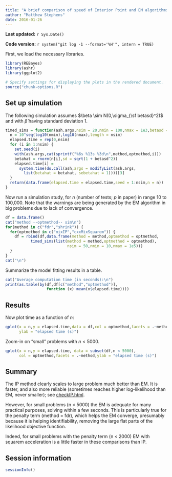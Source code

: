 ```yaml
---
title: "A brief comparison of speed of Interior Point and EM algorithms"
author: "Matthew Stephens"
date: 2016-01-26
---
```


**Last updated:** `r Sys.Date()`

**Code version:** `r system("git log -1 --format='%H'", intern = TRUE)`

First, we load the necessary libraries.

```r
library(REBayes)
library(ashr)
library(ggplot2)
```

```r
# Specify settings for displaying the plots in the rendered document.
source("chunk-options.R")
```

## Set up simulation

The following simulation assumes $\beta \sim N(0,\sigma_{\sf betasd}^2)$ and
with $\hat{\beta}$ having standard deviation 1.

```r
timed_sims = function(ash.args,nsim = 20,nmin = 100,nmax = 1e3,betasd = 1) {
  n = 10^seq(log10(nmin),log10(nmax),length = nsim)
  elapsed.time = rep(0,nsim)
  for (i in 1:nsim) {
    set.seed(i)
    with(ash.args,cat(sprintf("%6s %13s %3d\n",method,optmethod,i)))
    betahat = rnorm(n[i],sd = sqrt(1 + betasd^2))
    elapsed.time[i] =
      system.time(do.call(ash,args = modifyList(ash.args,
        list(betahat = betahat, sebetahat = 1))))[3]
  }
  return(data.frame(elapsed.time = elapsed.time,seed = 1:nsim,n = n))
}
```

Now run a simulation study, for $n$ (number of tests; $p$ in paper) in
range 10 to 100,000. Note that the warnings are being generated by the EM
algorithm in big problems due to lack of convergence.

```r
df = data.frame()
cat("method --optmethod-- sim\n")
for(method in c("fdr","shrink")) {
  for(optmethod in c("mixIP","cxxMixSquarem")) {
    df = rbind(df,data.frame(method = method,optmethod = optmethod,
           timed_sims(list(method = method,optmethod = optmethod),
                           nsim = 50,nmin = 10,nmax = 1e5)))
  }
}
cat("\n")
```

Summarize the model fitting results in a table.

```r
cat("Average computation time (in seconds):\n")
print(as.table(by(df,df[c("method","optmethod")],
                  function (x) mean(x$elapsed.time))))
```

## Results

Now plot time as a function of $n$:

```r
qplot(x = n,y = elapsed.time,data = df,col = optmethod,facets = .~method,
      ylab = "elapsed time (s)")
```

Zoom-in on "small" problems with $n < 5000$.

```r
qplot(x = n,y = elapsed.time, data = subset(df,n < 5000),
      col = optmethod,facets = .~method,ylab = "elapsed time (s)")
```

## Summary

The IP method clearly scales to large problem much better than EM. It is faster,
and also more reliable (sometimes reaches higher log-likelihood than EM,
never smaller); see [checkIP.html](checkIP.html).

However, for small problems (n < 5000) the EM is adequate for many practical
purposes, solving within a few seconds. This is particularly true for the
penalty term (method = fdr), which helps the EM converge, presumably because
it is helping identifiability, removing the large flat parts of the likelihood
objective function.

Indeed, for small problems with the penalty term (n < 2000) EM with squarem
acceleration is a little faster in these comparisons than IP.

## Session information

```r
sessionInfo()
```
